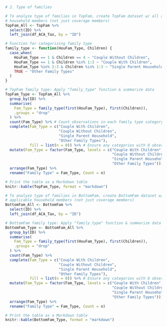 ```r

# 2. Type of families

# To analyze type of families in TopFam, create TopFam dataset w/ all applicable 
# household members (not just coverage members)
TopFam_All <- TopFam %>%
  select(ID) %>%
  left_join(df_ACA_Tax, by = "ID")

# Function for categorizing family type
family_type <- function(HouFam_Type, Children) {
  case_when(
    HouFam_Type == 1 & Children == 4 ~ "Couple Without Children",
    HouFam_Type == 1 & Children %in% 1:3 ~ "Couple With Children",
    HouFam_Type %in% 2:3 & Children %in% 1:3 ~ "Single Parent Household",
    TRUE ~ "Other Family Types"
  )
}

# TopFam family type: Apply "family_type" function & summarize data
TopFam_Type <- TopFam_All %>%
  group_by(ID) %>%
  summarise(
    Fam_Type = family_type(first(HouFam_Type), first(Children)),
    .groups = "drop"
  ) %>%
  count(Fam_Type) %>% # Count observations in each family type category
  complete(Fam_Type = c("Couple With Children", 
                        "Couple Without Children", 
                        "Single Parent Household", 
                        "Other Family Types"),
           fill = list(n = 0)) %>% # Ensure any categories with 0 observations are included
  mutate(Fam_Type = factor(Fam_Type, levels = c("Couple With Children", # Reorder rows
                                                "Couple Without Children",
                                                "Single Parent Household",
                                                "Other Family Types"))) %>%
  arrange(Fam_Type) %>%
  rename("Family Type" = Fam_Type, Count = n)

# Print the table as a Markdown table
knitr::kable(TopFam_Type, format = "markdown")

# To analyze type of families in BottomFam, create BottomFam dataset w/ all 
# applicable household members (not just coverage members)
BottomFam_All <- BottomFam %>%
  select(ID) %>%
  left_join(df_ACA_Tax, by = "ID")

# BottomFam family type: Apply "family_type" function & summarize data
BottomFam_Type <- BottomFam_All %>%
  group_by(ID) %>%
  summarise(
    Fam_Type = family_type(first(HouFam_Type), first(Children)),
    .groups = "drop"
  ) %>%
  count(Fam_Type) %>%
  complete(Fam_Type = c("Couple With Children", 
                        "Couple Without Children", 
                        "Single Parent Household", 
                        "Other Family Types"),
           fill = list(n = 0)) %>% # Ensure any categories with 0 observations are included
  mutate(Fam_Type = factor(Fam_Type, levels = c("Couple With Children", # Reorder rows
                                                "Couple Without Children",
                                                "Single Parent Household",
                                                "Other Family Types"))) %>%
  arrange(Fam_Type) %>%
  rename("Family Type" = Fam_Type, Count = n)

# Print the table as a Markdown table
knitr::kable(BottomFam_Type, format = "markdown")

```